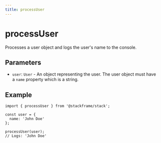 ```yaml
---
title: processUser
---
```


# processUser

Processes a user object and logs the user's name to the console.

## Parameters

- `user`: `User` - An object representing the user. The user object must have a `name` property which is a string.

## Example

```tsx
import { processUser } from '@stackframe/stack';

const user = {
  name: 'John Doe'
};

processUser(user);
// Logs: 'John Doe'
```